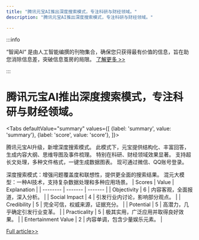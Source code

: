 ```yaml
---
title: "腾讯元宝AI推出深度搜索模式，专注科研与财经领域。"
description: "腾讯元宝AI推出深度搜索模式，专注科研与财经领域。"

---
```



:::info

“智闻AI“ 是由人工智能编撰的刊物集合，确保您只获得最有价值的信息，旨在助您消除信息差，突破信息茧房的局限。  [了解更多 >>](/)

:::

# 腾讯元宝AI推出深度搜索模式，专注科研与财经领域。


<Tabs
	defaultValue="summary"
	values={[
	{label: 'summary', value: 'summary'},
	{label: 'score', value: 'score'},
]}>
<TabItem value="summary">


腾讯元宝AI升级，新增深度搜索模式。
此模式下，元宝提供结构化、丰富回答，生成内容大纲、思维导图及事件梳理。
特别在科研、财经领域效果显著。
支持超长文处理，多种文件格式，一键生成数据图表。
现可通过微信、QQ账号登录。

深度搜索模式：增强问题覆盖度和联想性，提供更全面的搜索结果。
混元大模型：一种AI技术，支持复杂数据处理和多种应用场景。
</TabItem>
<TabItem value="score">
	| Scores     | Value   | Explanation |
	| -------- | ------- | ------- |
	| Objectivity  | 6    | 内容客观，全面报道，深入分析。    |
	| Social Impact | 4     | 引发行业内讨论，影响部分观点。    |
	| Credibility    | 5    | 完全可信，权威来源，证据充分。    |
	| Potential    | 5    | 高潜力，几乎确定引发行业变革。    |
	| Practicality    | 5    | 极其实用，广泛应用并取得良好效果。    |
	| Entertainment Value    | 2    | 内容单调，包含少量娱乐元素。    |
</TabItem>
</Tabs>

[Full article>>](https://readhub.cn/topic/8arlZ3R8Hc6)
